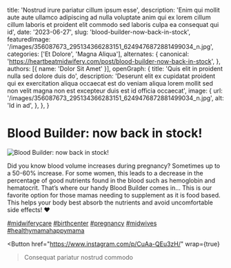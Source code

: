   title: 'Nostrud irure pariatur cillum ipsum esse',
  description: 'Enim qui mollit aute aute ullamco adipiscing ad nulla voluptate anim qui ex lorem cillum cillum laboris et proident elit commodo sed laboris culpa ea consequat qui id',
  date: '2023-06-27',
  slug: 'blood-builder-now-back-in-stock',
  featuredImage: '/images/356087673_295134366283151_6249476872881499034_n.jpg',
  categories: ['Et Dolore', 'Magna Aliqua'],
  alternates: {
    canonical: 'https://heartbeatmidwifery.com/post/blood-builder-now-back-in-stock',
  },
  authors: [{ name: 'Dolor Sit Amet' }],
  openGraph: {
    title: 'Quis elit in proident nulla sed dolore duis do',
    description: 'Deserunt elit ex cupidatat proident qui ex exercitation aliqua occaecat est do veniam aliqua lorem mollit sed non velit magna non est excepteur duis est id officia occaecat',
    image: {
      url: '/images/356087673_295134366283151_6249476872881499034_n.jpg',
      alt: 'Id in ad',
    },
  },
}


# Blood Builder: now back in stock!

<Image
  src="/images/356087673_295134366283151_6249476872881499034_n.jpg"
  size="large"
  wrap={true}
  alt="Blood Builder: now back in stock!"
/>

Did you know blood volume increases during pregnancy? Sometimes up to a 50-60% increase. For some women, this leads to a decrease in the percentage of good nutrients found in the blood such as hemoglobin and hematocrit. That’s where our handy Blood Builder comes in… This is our favorite option for those mamas needing to supplement as it is food based. This helps your body best absorb the nutrients and avoid uncomfortable side effects! ❤️

[#midwiferycare](https://www.instagram.com/explore/tags/midwiferycare/) [#birthcenter](https://www.instagram.com/explore/tags/birthcenter/) [#pregnancy](https://www.instagram.com/explore/tags/pregnancy/) [#midwives](https://www.instagram.com/explore/tags/midwives/) [#healthymamahappymama](https://www.instagram.com/explore/tags/healthymamahappymama/)

<Button
  href="https://www.instagram.com/p/CuAa-QEu3zH/"
  wrap={true}
>Consequat pariatur nostrud commodo</Button>

